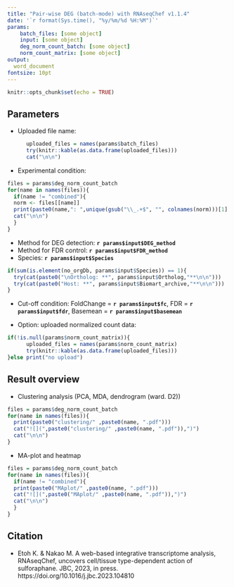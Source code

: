 ```yaml
---
title: "Pair-wise DEG (batch-mode) with RNAseqChef v1.1.4"
date: '`r format(Sys.time(), "%y/%m/%d %H:%M")`'
params:
    batch_files: [some object]
    input: [some object]
    deg_norm_count_batch: [some object]
    norm_count_matrix: [some object]
output:
  word_document
fontsize: 10pt
---
```


```r
knitr::opts_chunk$set(echo = TRUE)
```

## Parameters
 - Uploaded file name:
 
```r
      uploaded_files = names(params$batch_files)
      try(knitr::kable(as.data.frame(uploaded_files)))
      cat("\n\n")
```
  
 
 - Experimental condition: 
 
```r
files = params$deg_norm_count_batch
for(name in names(files)){
  if(name != "combined"){
  norm <- files[[name]]
  print(paste0(name,": ",unique(gsub("\\_.+$", "", colnames(norm)))[1] ," vs ", unique(gsub("\\_.+$", "", colnames(norm)))[2]))
  cat("\n\n")
  }
}
```

 - Method for DEG detection: 
 **`r params$input$DEG_method`**
  - Method for FDR control: 
 **`r params$input$FDR_method`**
 - Species: 
 **`r params$input$Species`**
```r
if(sum(is.element(no_orgDb, params$input$Species)) == 1){
  try(cat(paste0("\nOrtholog: **", params$input$Ortholog,"**\n\n")))
  try(cat(paste0("Host: **", params$input$Biomart_archive,"**\n\n")))
}
```

 - Cut-off condition: 
 FoldChange = **`r params$input$fc`**, FDR = **`r params$input$fdr`**, 
 Basemean = **`r params$input$basemean`**

 - Option: uploaded normalized count data: 
```r
if(!is.null(params$norm_count_matrix)){
      uploaded_files = names(params$norm_count_matrix)
      try(knitr::kable(as.data.frame(uploaded_files)))
}else print("no upload")
```

\newpage

##  Result overview

 - Clustering analysis (PCA, MDA, dendrogram (ward. D2))

```r
files = params$deg_norm_count_batch
for(name in names(files)){
  print(paste0("clustering/" ,paste0(name, ".pdf")))
  cat("![](",paste0("clustering/" ,paste0(name, ".pdf")),")")
  cat("\n\n")
}
```

 - MA-plot and heatmap
 
```r
files = params$deg_norm_count_batch
for(name in names(files)){
  if(name != "combined"){
  print(paste0("MAplot/" ,paste0(name, ".pdf")))
  cat("![](",paste0("MAplot/" ,paste0(name, ".pdf")),")")
  cat("\n\n")
  }
}
```

\newpage


## Citation

 - Etoh K. & Nakao M. A web-based integrative transcriptome analysis, RNAseqChef, uncovers cell/tissue type-dependent action of sulforaphane. JBC, 2023, in press. https://doi.org/10.1016/j.jbc.2023.104810